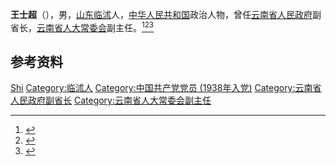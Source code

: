 '''王士超'''（{{bd|1921年||1992年|}}），男，[[山东|山东]][[临沭县|临沭]]人，[[中华人民共和国|中华人民共和国]]政治人物，曾任[[云南省人民政府|云南省人民政府]]副省长，[[云南省人大常委会|云南省人大常委会]]副主任。<ref>{{Cite book|title=中国共产党人名大辞典|author=盛平主编|publisher=中国国际广播出版社|year=1991|isbn=|location=北京|pages=}}</ref><ref>{{cite book|title=中囯人名大辞典·现任党政军领导人物卷|author=廖盖隆等编|year=1990|publisher=上海辞书出版社|location=上海|page=}}</ref><ref>{{Cite book|title=中华人民共和国职官志|author=何虎生, 李耀东, 向常福主编|publisher=中国社会出版社|year=2003|isbn=9787800883934|location=北京|pages=}}</ref>

== 参考资料 ==
{{reflist}}

{{中国人物小作品}}

{{Authority control}}
{{DEFAULTSORT:Wang王}}
[[Category:王姓|Shi]]
[[Category:临沭人|Category:临沭人]]
[[Category:中国共产党党员_(1938年入党)|Category:中国共产党党员 (1938年入党)]]
[[Category:云南省人民政府副省长|Category:云南省人民政府副省长]]
[[Category:云南省人大常委会副主任|Category:云南省人大常委会副主任]]